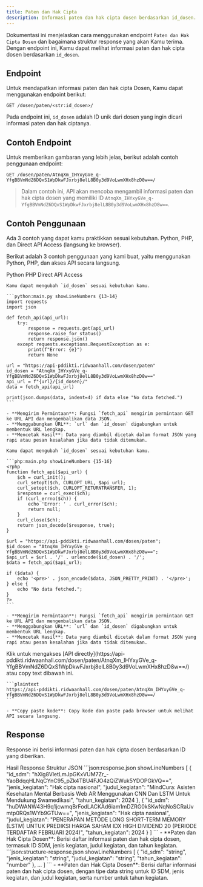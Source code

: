 ```yaml
---
title: Paten dan Hak Cipta
description: Informasi paten dan hak cipta dosen berdasarkan id_dosen.
---
```


Dokumentasi ini menjelaskan cara menggunakan endpoint `Paten dan Hak Cipta Dosen` dan bagaimana struktur response yang akan Kamu terima. Dengan endpoint ini, Kamu dapat melihat informasi paten dan hak cipta dosen berdasarkan `id_dosen`.

## Endpoint

Untuk mendapatkan informasi paten dan hak cipta Dosen, Kamu dapat menggunakan endpoint berikut:

```plaintext
GET /dosen/paten/<str:id_dosen>/
```

Pada endpoint ini, `id_dosen` adalah ID unik dari dosen yang ingin dicari informasi paten dan hak ciptanya.

## Contoh Endpoint

Untuk memberikan gambaran yang lebih jelas, berikut adalah contoh penggunaan endpoint:

```plaintext
GET /dosen/paten/AtnqXm_IHYxyGVe_q-YfgBBVmNdZ6DQxS1WpDkwFJxrbj8elL8B0y3d9VoLwmXHx8hzD8w==/
```

> Dalam contoh ini, API akan mencoba mengambil informasi paten dan hak cipta dosen yang memiliki ID `AtnqXm_IHYxyGVe_q-YfgBBVmNdZ6DQxS1WpDkwFJxrbj8elL8B0y3d9VoLwmXHx8hzD8w==`.

## Contoh Penggunaan

<Note type="danger" title="perhatian!">
  Ada 3 contoh yang dapat kamu praktikkan sesuai kebutuhan. Python, PHP, dan Direct API Access (langsung ke browser).
</Note>

Berikut adalah 3 contoh penggunaan yang kami buat, yaitu menggunakan Python, PHP, dan akses API secara langsung.

<Tabs defaultValue="python" className="pt-5 pb-1">
  <TabsList>
    <TabsTrigger value="python">Python</TabsTrigger>
    <TabsTrigger value="php">PHP</TabsTrigger>
    <TabsTrigger value="direct">Direct API Access</TabsTrigger>
  </TabsList>
  <TabsContent value="python">

    Kamu dapat mengubah `id_dosen` sesuai kebutuhan kamu.

    ```python:main.py showLineNumbers {13-14}
    import requests
    import json

    def fetch_api(api_url):
        try:
            response = requests.get(api_url)
            response.raise_for_status()
            return response.json()
        except requests.exceptions.RequestException as e:
            print(f"Error: {e}")
            return None

    url = "https://api-pddikti.ridwaanhall.com/dosen/paten"
    id_dosen = "AtnqXm_IHYxyGVe_q-YfgBBVmNdZ6DQxS1WpDkwFJxrbj8elL8B0y3d9VoLwmXHx8hzD8w=="
    api_url = f"{url}/{id_dosen}/"
    data = fetch_api(api_url)

    print(json.dumps(data, indent=4) if data else "No data fetched.")
    ```

    - **Mengirim Permintaan**: Fungsi `fetch_api` mengirim permintaan GET ke URL API dan mengembalikan data JSON.
    - **Menggabungkan URL**: `url` dan `id_dosen` digabungkan untuk membentuk URL lengkap.
    - **Mencetak Hasil**: Data yang diambil dicetak dalam format JSON yang rapi atau pesan kesalahan jika data tidak ditemukan.
  </TabsContent>
  <TabsContent value="php">

    Kamu dapat mengubah `id_dosen` sesuai kebutuhan kamu.

    ```php:main.php showLineNumbers {15-16}
    <?php
    function fetch_api($api_url) {
        $ch = curl_init();
        curl_setopt($ch, CURLOPT_URL, $api_url);
        curl_setopt($ch, CURLOPT_RETURNTRANSFER, 1);
        $response = curl_exec($ch);
        if (curl_errno($ch)) {
            echo 'Error: ' . curl_error($ch);
            return null;
        }
        curl_close($ch);
        return json_decode($response, true);
    }

    $url = "https://api-pddikti.ridwaanhall.com/dosen/paten";
    $id_dosen = "AtnqXm_IHYxyGVe_q-YfgBBVmNdZ6DQxS1WpDkwFJxrbj8elL8B0y3d9VoLwmXHx8hzD8w==";
    $api_url = $url . '/' . urlencode($id_dosen) . '/';
    $data = fetch_api($api_url);

    if ($data) {
        echo '<pre>' . json_encode($data, JSON_PRETTY_PRINT) . '</pre>';
    } else {
        echo "No data fetched.";
    }
    ?>
    ```

    - **Mengirim Permintaan**: Fungsi `fetch_api` mengirim permintaan GET ke URL API dan mengembalikan data JSON.
    - **Menggabungkan URL**: `url` dan `id_dosen` digabungkan untuk membentuk URL lengkap.
    - **Mencetak Hasil**: Data yang diambil dicetak dalam format JSON yang rapi atau pesan kesalahan jika data tidak ditemukan.
  </TabsContent>
  <TabsContent value="direct">
    Klik untuk mengakses [API directly](https://api-pddikti.ridwaanhall.com/dosen/paten/AtnqXm_IHYxyGVe_q-YfgBBVmNdZ6DQxS1WpDkwFJxrbj8elL8B0y3d9VoLwmXHx8hzD8w==/) atau copy text dibawah ini.

    ```plaintext
    https://api-pddikti.ridwaanhall.com/dosen/paten/AtnqXm_IHYxyGVe_q-YfgBBVmNdZ6DQxS1WpDkwFJxrbj8elL8B0y3d9VoLwmXHx8hzD8w==/
    ```

    - **Copy paste kode**: Copy kode dan paste pada browser untuk melihat API secara langsung.
  </TabsContent>
</Tabs>

## Response

Response ini berisi informasi paten dan hak cipta dosen berdasarkan ID yang diberikan.

<Tabs defaultValue="hasil" className="pt-5 pb-1">
  <TabsList>
    <TabsTrigger value="hasil">Hasil Response</TabsTrigger>
    <TabsTrigger value="struktur">Struktur JSON</TabsTrigger>
  </TabsList>
  <TabsContent value="hasil">
    ```json:response.json showLineNumbers
    [
        {
            "id_sdm": "hXlg8VletLmJpGKxVUM7Zr_-YaoBdqqHLNqCYnC95_pZk4TBU4FJO4zQiZWuk5YDOPGkVQ==",
            "jenis_kegiatan": "Hak cipta nasional",
            "judul_kegiatan": "MindCura: Asisten Kesehatan Mental Berbasis Web AR  Menggunakan CNN Dan LSTM Untuk Mendukung Swamedikasi",
            "tahun_kegiatan": 2024
        },
        {
            "id_sdm": "huDWANW43H9q1jcwmqBrFodLACKAd6iam1mDZRG0kSKwNqNoSCRaUvmtp0RQs1WYb9GTUw==",
             "jenis_kegiatan": "Hak cipta nasional",
            "judul_kegiatan": "PENERAPAN METODE LONG SHORT-TERM MEMORY (LSTM) UNTUK PREDIKSI HARGA SAHAM IDX HIGH DIVIDEND 20 (PERIODE TERDAFTAR FEBRUARI 2024)",
            "tahun_kegiatan": 2024
        }
    ]
    ```
    - **Paten dan Hak Cipta Dosen**: Berisi daftar informasi paten dan hak cipta dosen, termasuk ID SDM, jenis kegiatan, judul kegiatan, dan tahun kegiatan.
  </TabsContent>
  <TabsContent value="struktur">
    ```json:structure-response.json showLineNumbers
    [
        {
            "id_sdm": "string",
            "jenis_kegiatan": "string",
            "judul_kegiatan": "string",
            "tahun_kegiatan": "number"
        },
        ...
    ]
    ```
     - **Paten dan Hak Cipta Dosen**: Berisi daftar informasi paten dan hak cipta dosen, dengan tipe data string untuk ID SDM, jenis kegiatan, dan judul kegiatan, serta number untuk tahun kegiatan.
  </TabsContent>
</Tabs>